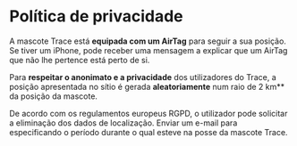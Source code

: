 <br/><br/>
<div style={{ width: '100%', margin: '0 auto', textAlign: 'center' }}>

# Política de privacidade

A mascote Trace está **equipada com um AirTag** para seguir a sua posição. Se tiver um iPhone, pode receber uma mensagem a explicar que um AirTag que não lhe pertence está perto de si.

Para **respeitar o anonimato e a privacidade** dos utilizadores do Trace, a posição apresentada no sítio é gerada **aleatoriamente** num raio de 2 km\*\* da posição da mascote.

De acordo com os regulamentos europeus RGPD, o utilizador pode solicitar a eliminação dos dados de localização. Enviar um e-mail para<a href="mailto:traceacrosstheworld@gmail.com"></a> especificando o período durante o qual esteve na posse da mascote Trace.

<br/><br/><br/><br/>
</div>
